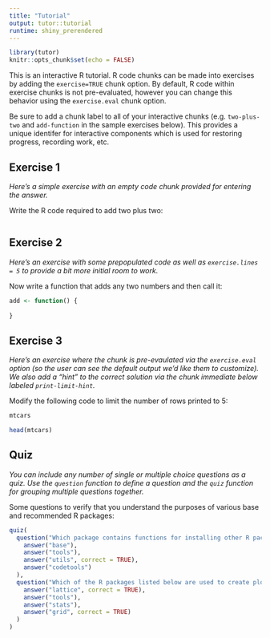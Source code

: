 ```yaml
---
title: "Tutorial"
output: tutor::tutorial
runtime: shiny_prerendered
---
```


```r
library(tutor)
knitr::opts_chunk$set(echo = FALSE)
```

This is an interactive R tutorial. R code chunks can be made into exercises by adding the `exercise=TRUE` chunk option. By default, R code within exercise chunks is not pre-evaluated, however you can change this behavior using the `exercise.eval` chunk option.

Be sure to add a chunk label to all of your interactive chunks (e.g. `two-plus-two` and `add-function` in the sample exercises below). This provides a unique identifer for interactive components which is used for restoring progress, recording work, etc.

## Exercise 1

*Here's a simple exercise with an empty code chunk provided for entering the answer.*

Write the R code required to add two plus two:

```r

```

## Exercise 2

*Here's an exercise with some prepopulated code as well as `exercise.lines = 5` to provide a bit more initial room to work.*

Now write a function that adds any two numbers and then call it:

```r
add <- function() {
  
}
```

## Exercise 3

*Here's an exercise where the chunk is pre-evaulated via the `exercise.eval` option (so the user can see the default output we'd like them to customize). We also add a "hint" to the correct solution via the chunk immediate below labeled `print-limit-hint`.*

Modify the following code to limit the number of rows printed to 5:

```r
mtcars
```

```r
head(mtcars)
```

## Quiz

*You can include any number of single or multiple choice questions as a quiz. Use the `question` function to define a question and the `quiz` function for grouping multiple questions together.*

Some questions to verify that you understand the purposes of various base and recommended R packages:

```r
quiz(
  question("Which package contains functions for installing other R packages?",
    answer("base"),
    answer("tools"),
    answer("utils", correct = TRUE),
    answer("codetools")
  ),
  question("Which of the R packages listed below are used to create plots?",
    answer("lattice", correct = TRUE),
    answer("tools"),
    answer("stats"),
    answer("grid", correct = TRUE)
  )
)
```

